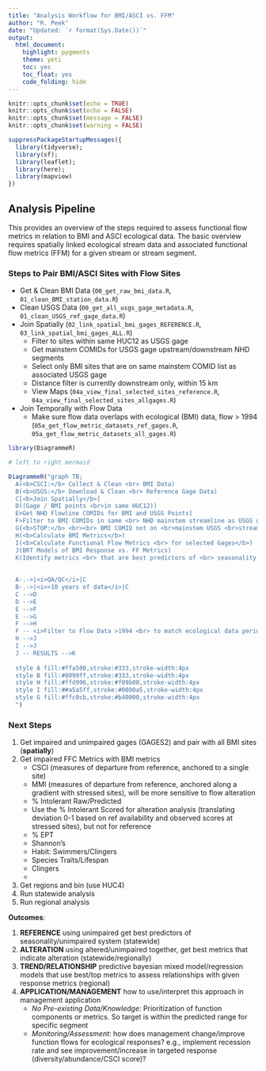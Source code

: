 ```yaml
---
title: "Analysis Workflow for BMI/ASCI vs. FFM"
author: "R. Peek"
date: "Updated: `r format(Sys.Date())`"
output: 
  html_document:
    highlight: pygments
    theme: yeti
    toc: yes
    toc_float: yes
    code_folding: hide
---
```


```r
knitr::opts_chunk$set(echo = TRUE)
knitr::opts_chunk$set(echo = FALSE)
knitr::opts_chunk$set(message = FALSE)
knitr::opts_chunk$set(warning = FALSE)

suppressPackageStartupMessages({
  library(tidyverse);
  library(sf);
  library(leaflet);
  library(here);
  library(mapview)
})

```

## Analysis Pipeline

This provides an overview of the steps required to assess functional flow metrics in relation to BMI and ASCI ecological data. The basic overview requires spatially linked ecological stream data and associated functional flow metrics (FFM) for a given stream or stream segment.

### Steps to Pair BMI/ASCI Sites with Flow Sites

 - Get & Clean BMI Data (`00_get_raw_bmi_data.R`, `01_clean_BMI_station_data.R`)
 - Clean USGS Data (`00_get_all_usgs_gage_metadata.R`, `01_clean_USGS_ref_gage_data.R`)
 - Join Spatially (`02_link_spatial_bmi_gages_REFERENCE.R`, `03_link_spatial_bmi_gages_ALL.R`)
    - Filter to sites within same HUC12 as USGS gage
    - Get mainstem COMIDs for USGS gage upstream/downstream NHD segments
    - Select only BMI sites that are on same mainstem COMID list as associated USGS gage
    - Distance filter is currently downstream only, within 15 km
    - View Maps (`04a_view_final_selected_sites_reference.R`, `04a_view_final_selected_sites_allgages.R`)
 - Join Temporally with Flow Data
    - Make sure flow data overlaps with ecological (BMI) data, flow > 1994 (`05a_get_flow_metric_datasets_ref_gages.R`, `05a_get_flow_metric_datasets_all_gages.R`)
    
    


```r
library(DiagrammeR)

# left to right mermaid

DiagrammeR("graph TB;
  A(<b>CSCI:</b> Collect & Clean <br> BMI Data) 
  B(<b>USGS:</b> Download & Clean <br> Reference Gage Data) 
  C[<b>Join Spatially</b>]
  D((Gage / BMI points <br>in same HUC12))
  E>Get NHD Flowline COMIDs for BMI and USGS Points] 
  F>Filter to BMI COMIDs in same <br> NHD mainstem streamline as USGS gages]
  G{<b>STOP:</b> <br><br> BMI COMID not on <br>mainstem USGS <br>streamline}
  H(<b>Calculate BMI Metrics</b>)
  I(<b>Calculate Functional Flow Metrics <br> for selected Gages</b>)
  J(BRT Models of BMI Response vs. FF Metrics)
  K(Identify metrics <br> that are best predictors of <br> seasonality or indicators of alteration)
  
  
  A-.->|<i>QA/QC</i>|C
  B-.->|<i>>10 years of data</i>|C
  C -->D
  D -->E
  E -->F
  E -->G
  F -->H
  F -- <i>Filter to Flow Data >1994 <br> to match ecological data period </i>-->I
  H -->J
  I -->J
  J -- RESULTS -->K
  
  style A fill:#ffa500,stroke:#333,stroke-width:4px
  style B fill:#0099ff,stroke:#333,stroke-width:4px
  style H fill:#ffd996,stroke:#f09b00,stroke-width:4px
  style I fill:##a5a5ff,stroke:#0000a5,stroke-width:4px
  style G fill:#ffc0cb,stroke:#b40000,stroke-width:4px
  ")

```



### Next Steps

 1. Get impaired and unimpaired gages (GAGES2) and pair with all BMI sites (**spatially**)
 2. Get impaired FFC Metrics with BMI metrics
    - CSCI (measures of departure from reference, anchored to a single site)
    - MMI (measures of departure from reference, anchored along a gradient with stressed sites), will be more sensitive to flow alteration
    - % Intolerant Raw/Predicted
    - Use the % Intolerant Scored for alteration analysis (translating deviation 0-1 based on ref availability and observed scores at stressed sites), but not for reference
    - % EPT
    - Shannon's
    - Habit: Swimmers/Clingers
    - Species Traits/Lifespan
    - Clingers
    - 
    
 3. Get regions and bin (use HUC4)
 4. Run statewide analysis
 5. Run regional analysis
 
 **Outcomes**:
 
  1. **REFERENCE** using unimpaired get best predictors of seasonality/unimpaired system (statewide)
  2. **ALTERATION** using altered/unimpaired together, get best metrics that indicate alteration (statewide/regionally)
  3. **TREND/RELATIONSHIP** predictive bayesian mixed model/regression models that use best/top metrics to assess relationships with given response metrics (regional)
  4. **APPLICATION/MANAGEMENT** how to use/interpret this approach in management application  
      - *No Pre-existing Data/Knowledge*: Prioritization of function components or metrics. So target is within the predicted range for specific segment
      - *Monitoring/Assessment*: how does management change/improve function flows for ecological responses? e.g., implement recession rate and see improvement/increase in targeted response (diversity/abundance/CSCI score)?
 
